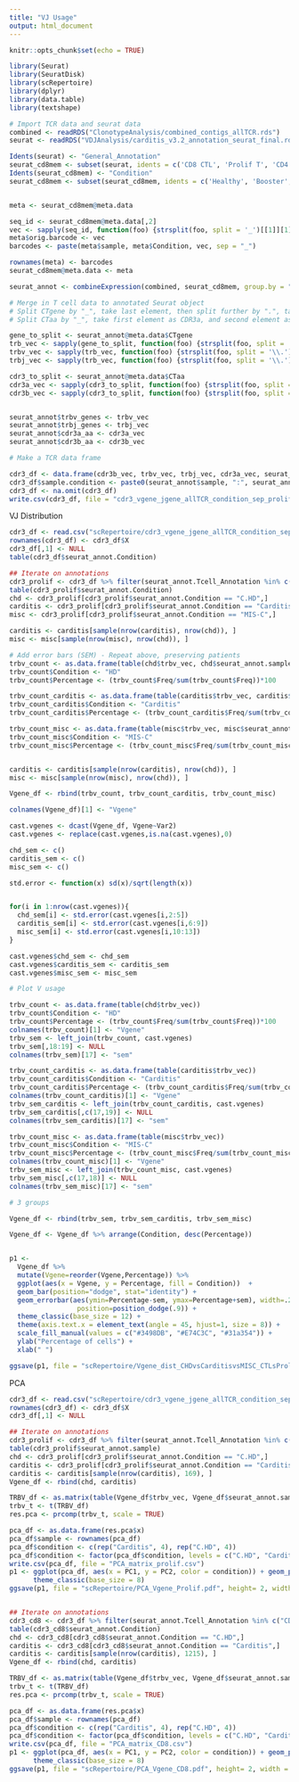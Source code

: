 ```yaml
---
title: "VJ Usage"
output: html_document
---
```


```r
knitr::opts_chunk$set(echo = TRUE)
```

```r
library(Seurat)
library(SeuratDisk)
library(scRepertoire)
library(dplyr)
library(data.table)
library(textshape)
```

```r
# Import TCR data and seurat data
combined <- readRDS("ClonotypeAnalysis/combined_contigs_allTCR.rds")
seurat <- readRDS("VDJAnalysis/carditis_v3.2_annotation_seurat_final.rds")

Idents(seurat) <- "General_Annotation"
seurat_cd8mem <- subset(seurat, idents = c('CD8 CTL', 'Prolif T', 'CD4 CTL'))
Idents(seurat_cd8mem) <- "Condition"
seurat_cd8mem <- subset(seurat_cd8mem, idents = c('Healthy', 'Booster', 'Carditis', 'Recovered'))


meta <- seurat_cd8mem@meta.data

seq_id <- seurat_cd8mem@meta.data[,2]
vec <- sapply(seq_id, function(foo) {strsplit(foo, split = '_')[[1]][1]})
meta$orig.barcode <- vec
barcodes <- paste(meta$sample, meta$Condition, vec, sep = "_")

rownames(meta) <- barcodes
seurat_cd8mem@meta.data <- meta
```


```r
seurat_annot <- combineExpression(combined, seurat_cd8mem, group.by = "sample") 

# Merge in T cell data to annotated Seurat object
# Split CTgene by "_", take last element, then split further by ".", take first and third element
# Split CTaa by "_", take first element as CDR3a, and second element as CDR3b

gene_to_split <- seurat_annot@meta.data$CTgene
trb_vec <- sapply(gene_to_split, function(foo) {strsplit(foo, split = '_')[[1]][2]})
trbv_vec <- sapply(trb_vec, function(foo) {strsplit(foo, split = '\\.')[[1]][1]})
trbj_vec <- sapply(trb_vec, function(foo) {strsplit(foo, split = '\\.')[[1]][3]})

cdr3_to_split <- seurat_annot@meta.data$CTaa
cdr3a_vec <- sapply(cdr3_to_split, function(foo) {strsplit(foo, split = '_')[[1]][1]})
cdr3b_vec <- sapply(cdr3_to_split, function(foo) {strsplit(foo, split = '_')[[1]][2]})


seurat_annot$trbv_genes <- trbv_vec
seurat_annot$trbj_genes <- trbj_vec
seurat_annot$cdr3a_aa <- cdr3a_vec
seurat_annot$cdr3b_aa <- cdr3b_vec
```


```r
# Make a TCR data frame

cdr3_df <- data.frame(cdr3b_vec, trbv_vec, trbj_vec, cdr3a_vec, seurat_annot$sample, seurat_annot$Condition, seurat_annot$General_Annotation)
cdr3_df$sample.condition <- paste0(seurat_annot$sample, ":", seurat_annot$Condition)
cdr3_df <- na.omit(cdr3_df)
write.csv(cdr3_df, file = "cdr3_vgene_jgene_allTCR_condition_sep_prolifcyto.csv", row.names = TRUE)
```


VJ Distribution

```r

cdr3_df <- read.csv("scRepertoire/cdr3_vgene_jgene_allTCR_condition_sep.csv")
rownames(cdr3_df) <- cdr3_df$X
cdr3_df[,1] <- NULL
table(cdr3_df$seurat_annot.Condition)   

## Iterate on annotations
cdr3_prolif <- cdr3_df %>% filter(seurat_annot.Tcell_Annotation %in% c("Prolif T", "CD4 cytotoxic T", "CD8 cytotoxic T"))
table(cdr3_prolif$seurat_annot.Condition)  
chd <- cdr3_prolif[cdr3_prolif$seurat_annot.Condition == "C.HD",]
carditis <- cdr3_prolif[cdr3_prolif$seurat_annot.Condition == "Carditis",]
misc <- cdr3_prolif[cdr3_prolif$seurat_annot.Condition == "MIS-C",]

carditis <- carditis[sample(nrow(carditis), nrow(chd)), ]
misc <- misc[sample(nrow(misc), nrow(chd)), ]


```


```r
# Add error bars (SEM) - Repeat above, preserving patients
trbv_count <- as.data.frame(table(chd$trbv_vec, chd$seurat_annot.sample))
trbv_count$Condition <- "HD"
trbv_count$Percentage <- (trbv_count$Freq/sum(trbv_count$Freq))*100

trbv_count_carditis <- as.data.frame(table(carditis$trbv_vec, carditis$seurat_annot.sample))
trbv_count_carditis$Condition <- "Carditis"
trbv_count_carditis$Percentage <- (trbv_count_carditis$Freq/sum(trbv_count_carditis$Freq))*100

trbv_count_misc <- as.data.frame(table(misc$trbv_vec, misc$seurat_annot.sample))
trbv_count_misc$Condition <- "MIS-C"
trbv_count_misc$Percentage <- (trbv_count_misc$Freq/sum(trbv_count_misc$Freq))*100


carditis <- carditis[sample(nrow(carditis), nrow(chd)), ]
misc <- misc[sample(nrow(misc), nrow(chd)), ]

Vgene_df <- rbind(trbv_count, trbv_count_carditis, trbv_count_misc)

colnames(Vgene_df)[1] <- "Vgene"

cast.vgenes <- dcast(Vgene_df, Vgene~Var2)
cast.vgenes <- replace(cast.vgenes,is.na(cast.vgenes),0)

chd_sem <- c()
carditis_sem <- c()
misc_sem <- c()

std.error <- function(x) sd(x)/sqrt(length(x))


for(i in 1:nrow(cast.vgenes)){
  chd_sem[i] <- std.error(cast.vgenes[i,2:5])
  carditis_sem[i] <- std.error(cast.vgenes[i,6:9])
  misc_sem[i] <- std.error(cast.vgenes[i,10:13])
}

cast.vgenes$chd_sem <- chd_sem
cast.vgenes$carditis_sem <- carditis_sem
cast.vgenes$misc_sem <- misc_sem


```



```r
# Plot V usage

trbv_count <- as.data.frame(table(chd$trbv_vec))
trbv_count$Condition <- "HD"
trbv_count$Percentage <- (trbv_count$Freq/sum(trbv_count$Freq))*100
colnames(trbv_count)[1] <- "Vgene"
trbv_sem <- left_join(trbv_count, cast.vgenes)
trbv_sem[,18:19] <- NULL
colnames(trbv_sem)[17] <- "sem"

trbv_count_carditis <- as.data.frame(table(carditis$trbv_vec))
trbv_count_carditis$Condition <- "Carditis"
trbv_count_carditis$Percentage <- (trbv_count_carditis$Freq/sum(trbv_count_carditis$Freq))*100
colnames(trbv_count_carditis)[1] <- "Vgene"
trbv_sem_carditis <- left_join(trbv_count_carditis, cast.vgenes)
trbv_sem_carditis[,c(17,19)] <- NULL
colnames(trbv_sem_carditis)[17] <- "sem"

trbv_count_misc <- as.data.frame(table(misc$trbv_vec))
trbv_count_misc$Condition <- "MIS-C"
trbv_count_misc$Percentage <- (trbv_count_misc$Freq/sum(trbv_count_misc$Freq))*100
colnames(trbv_count_misc)[1] <- "Vgene"
trbv_sem_misc <- left_join(trbv_count_misc, cast.vgenes)
trbv_sem_misc[,c(17,18)] <- NULL
colnames(trbv_sem_misc)[17] <- "sem"

# 3 groups

Vgene_df <- rbind(trbv_sem, trbv_sem_carditis, trbv_sem_misc)

Vgene_df <- Vgene_df %>% arrange(Condition, desc(Percentage))


p1 <- 
  Vgene_df %>%
  mutate(Vgene=reorder(Vgene,Percentage)) %>% 
  ggplot(aes(x = Vgene, y = Percentage, fill = Condition))  + 
  geom_bar(position="dodge", stat="identity") +
  geom_errorbar(aes(ymin=Percentage-sem, ymax=Percentage+sem), width=.2,
                 position=position_dodge(.9)) +
  theme_classic(base_size = 12) +
  theme(axis.text.x = element_text(angle = 45, hjust=1, size = 8)) +
  scale_fill_manual(values = c("#3498DB", "#E74C3C", "#31a354")) +
  ylab("Percentage of cells") +
  xlab(" ") 

ggsave(p1, file = "scRepertoire/Vgene_dist_CHDvsCarditisvsMISC_CTLsProlif.pdf", height= 3, width = 7.5)

```


PCA 

```r
cdr3_df <- read.csv("scRepertoire/cdr3_vgene_jgene_allTCR_condition_sep.csv")
rownames(cdr3_df) <- cdr3_df$X
cdr3_df[,1] <- NULL

## Iterate on annotations
cdr3_prolif <- cdr3_df %>% filter(seurat_annot.Tcell_Annotation %in% c("Prolif T", "CD4 cytotoxic T", "CD8 cytotoxic T"))
table(cdr3_prolif$seurat_annot.sample)  
chd <- cdr3_prolif[cdr3_prolif$seurat_annot.Condition == "C.HD",]
carditis <- cdr3_prolif[cdr3_prolif$seurat_annot.Condition == "Carditis",]
carditis <- carditis[sample(nrow(carditis), 169), ]
Vgene_df <- rbind(chd, carditis)

TRBV_df <- as.matrix(table(Vgene_df$trbv_vec, Vgene_df$seurat_annot.sample))
trbv_t <- t(TRBV_df)
res.pca <- prcomp(trbv_t, scale = TRUE)

pca_df <- as.data.frame(res.pca$x)
pca_df$sample <- rownames(pca_df)
pca_df$condition <- c(rep("Carditis", 4), rep("C.HD", 4))
pca_df$condition <- factor(pca_df$condition, levels = c("C.HD", "Carditis"))
write.csv(pca_df, file = "PCA_matrix_prolif.csv")
p1 <- ggplot(pca_df, aes(x = PC1, y = PC2, color = condition)) + geom_point() +
      theme_classic(base_size = 8)
ggsave(p1, file = "scRepertoire/PCA_Vgene_Prolif.pdf", height= 2, width = 3)


## Iterate on annotations
cdr3_cd8 <- cdr3_df %>% filter(seurat_annot.Tcell_Annotation %in% c("CD8 TEMRA", "CD8 cytotoxic T", "CD4/CD8 mixed memory T", "Prolif T"))
table(cdr3_cd8$seurat_annot.Condition)   
chd <- cdr3_cd8[cdr3_cd8$seurat_annot.Condition == "C.HD",]
carditis <- cdr3_cd8[cdr3_cd8$seurat_annot.Condition == "Carditis",]
carditis <- carditis[sample(nrow(carditis), 1215), ]
Vgene_df <- rbind(chd, carditis)

TRBV_df <- as.matrix(table(Vgene_df$trbv_vec, Vgene_df$seurat_annot.sample))
trbv_t <- t(TRBV_df)
res.pca <- prcomp(trbv_t, scale = TRUE)

pca_df <- as.data.frame(res.pca$x)
pca_df$sample <- rownames(pca_df)
pca_df$condition <- c(rep("Carditis", 4), rep("C.HD", 4))
pca_df$condition <- factor(pca_df$condition, levels = c("C.HD", "Carditis"))
write.csv(pca_df, file = "PCA_matrix_CD8.csv")
p1 <- ggplot(pca_df, aes(x = PC1, y = PC2, color = condition)) + geom_point() +
      theme_classic(base_size = 8)
ggsave(p1, file = "scRepertoire/PCA_Vgene_CD8.pdf", height= 2, width = 3)




```






